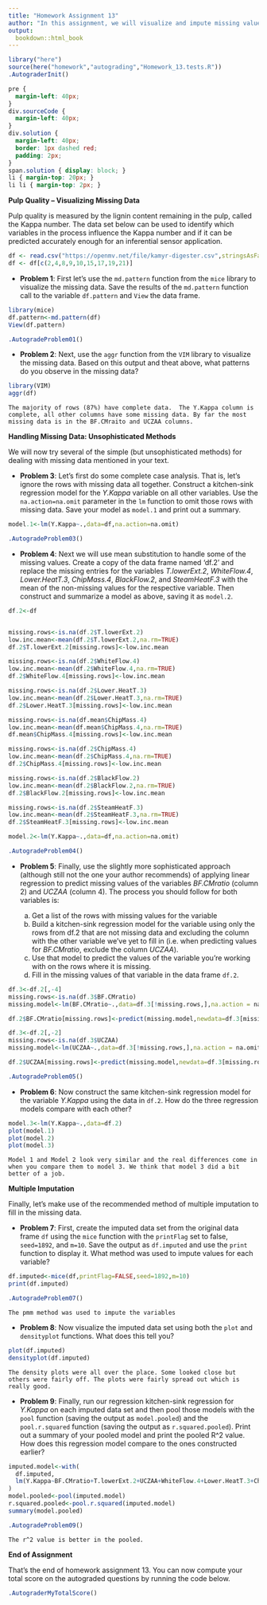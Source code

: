 ```yaml
---
title: "Homework Assignment 13"
author: "In this assignment, we will visualize and impute missing values in a data set with which we have previously worked.<br /><br />"
output:
  bookdown::html_book
---
```


```r
library("here")
source(here("homework","autograding","Homework_13.tests.R"))
.AutograderInit()
```

```css
pre {
  margin-left: 40px;
}
div.sourceCode {
  margin-left: 40px;
}
div.solution {
  margin-left: 40px;
  border: 1px dashed red;
  padding: 2px;
}
span.solution { display: block; }
li { margin-top: 20px; }
li li { margin-top: 2px; }
```


**Pulp Quality -- Visualizing Missing Data**

Pulp quality is measured by the lignin content remaining in the pulp, called the Kappa number. The data set below can be used to identify which variables in the process influence the Kappa number and if it can be predicted accurately enough for an inferential sensor application.

```r
df <- read.csv("https://openmv.net/file/kamyr-digester.csv",stringsAsFactors=F)
df <- df[c(2,4,8,9,10,15,17,19,21)]
```


* **Problem 1**: First let's use the `md.pattern` function from the `mice` library to visualize the missing data.  Save the results of the `md.pattern` function call to the variable `df.pattern` and `View` the data frame.  

```r
library(mice)
df.pattern<-md.pattern(df)
View(df.pattern)
```

```r
.AutogradeProblem01()
```


* **Problem 2**: Next, use the `aggr` function from the `VIM` library to visualize the missing data.  Based on this output and theat above, what patterns do you observe in the missing data?

```r
library(VIM)
aggr(df)
```

```solution
The majority of rows (87%) have complete data.  The Y.Kappa column is complete, all other columns have some missing data. By far the most missing data is in the BF.CMraito and UCZAA columns.
```


**Handling Missing Data: Unsophisticated Methods**

We will now try several of the simple (but unsophisticated methods) for dealing with missing data mentioned in your text.


* **Problem 3**: Let's first do some complete case analysis.  That is, let's ignore the rows with missing data all together.  Construct a kitchen-sink regression model for the *Y.Kappa* variable on all other variables.  Use the `na.action=na.omit` parameter in the `lm` function to omit those rows with missing data.  Save your model as `model.1` and print out a summary.

```r
model.1<-lm(Y.Kappa~.,data=df,na.action=na.omit)
```

```r
.AutogradeProblem03()
```


* **Problem 4**: Next we will use mean substitution to handle some of the missing values. Create a copy of the data frame named 'df.2' and replace the missing entries for the variables *T.lowerExt.2*, *WhiteFlow.4*, *Lower.HeatT.3*, *ChipMass.4*, *BlackFlow.2*, and *SteamHeatF.3* with the mean of the non-missing values for the respective variable. Then construct and summarize a model as above, saving it as `model.2`. 

```r
df.2<-df


missing.rows<-is.na(df.2$T.lowerExt.2)
low.inc.mean<-mean(df.2$T.lowerExt.2,na.rm=TRUE)
df.2$T.lowerExt.2[missing.rows]<-low.inc.mean

missing.rows<-is.na(df.2$WhiteFlow.4)
low.inc.mean<-mean(df.2$WhiteFlow.4,na.rm=TRUE)
df.2$WhiteFlow.4[missing.rows]<-low.inc.mean

missing.rows<-is.na(df.2$Lower.HeatT.3)
low.inc.mean<-mean(df.2$Lower.HeatT.3,na.rm=TRUE)
df.2$Lower.HeatT.3[missing.rows]<-low.inc.mean

missing.rows<-is.na(df.mean$ChipMass.4)
low.inc.mean<-mean(df.mean$ChipMass.4,na.rm=TRUE)
df.mean$ChipMass.4[missing.rows]<-low.inc.mean

missing.rows<-is.na(df.2$ChipMass.4)
low.inc.mean<-mean(df.2$ChipMass.4,na.rm=TRUE)
df.2$ChipMass.4[missing.rows]<-low.inc.mean

missing.rows<-is.na(df.2$BlackFlow.2)
low.inc.mean<-mean(df.2$BlackFlow.2,na.rm=TRUE)
df.2$BlackFlow.2[missing.rows]<-low.inc.mean

missing.rows<-is.na(df.2$SteamHeatF.3)
low.inc.mean<-mean(df.2$SteamHeatF.3,na.rm=TRUE)
df.2$SteamHeatF.3[missing.rows]<-low.inc.mean

model.2<-lm(Y.Kappa~.,data=df,na.action=na.omit)
```

```r
.AutogradeProblem04()
```


* **Problem 5**: Finally, use the slightly more sophisticated approach (although still not the one your author recommends) of applying linear regression to predict missing values of the variables *BF.CMratio* (column 2) and *UCZAA* (column 4).  The process you should follow for both variables is:

  a. Get a list of the rows with missing values for the variable
  b. Build a kitchen-sink regression model for the variable using only the rows from df.2 that are not missing data and excluding the column with the other variable we've yet to fill in (i.e. when predicting values for *BF.CMratio*, exclude the column *UCZAA*).
  c. Use that model to predict the values of the variable you're working with on the rows where it is missing.
  d. Fill in the missing values of that variable in the data frame `df.2`.

```r
df.3<-df.2[,-4]
missing.rows<-is.na(df.3$BF.CMratio)
missing.model<-lm(BF.CMratio~.,data=df.3[!missing.rows,],na.action = na.omit)

df.2$BF.CMratio[missing.rows]<-predict(missing.model,newdata=df.3[missing.rows,])

df.3<-df.2[,-2]
missing.rows<-is.na(df.3$UCZAA)
missing.model<-lm(UCZAA~.,data=df.3[!missing.rows,],na.action = na.omit)

df.2$UCZAA[missing.rows]<-predict(missing.model,newdata=df.3[missing.rows,])
```

```r
.AutogradeProblem05()
```


* **Problem 6**: Now construct the same kitchen-sink regression model for the variable *Y.Kappa* using the data in `df.2`.  How do the three regression models compare with each other?

```r
model.3<-lm(Y.Kappa~.,data=df.2)
plot(model.1)
plot(model.2)
plot(model.3)
```


```solution
Model 1 and Model 2 look very similar and the real differences come in when you compare them to model 3. We think that model 3 did a bit better of a job.
```


**Multiple Imputation**

Finally, let's make use of the recommended method of multiple imputation to fill in the missing data.


* **Problem 7**:  First, create the imputed data set from the original data frame `df` using the `mice` function with the `printFlag` set to false, `seed=1892`, and `m=10`.  Save the output as `df.imputed` and use the `print` function to display it.  What method was used to impute values for each variable?

```r
df.imputed<-mice(df,printFlag=FALSE,seed=1892,m=10)
print(df.imputed)
```

```r
.AutogradeProblem07()
```

```solution
The pmm method was used to impute the variables
```


* **Problem 8**: Now visualize the imputed data set using both the `plot` and `densityplot` functions.  What does this tell you?

```r
plot(df.imputed)
densityplot(df.imputed)
```

```solution
The density plots were all over the place. Some looked close but others were fairly off. The plots were fairly spread out which is really good.
```


* **Problem 9**: Finally, run our regression kitchen-sink regression for *Y.Kappa* on each imputed data set and then pool those models with the `pool` function (saving the output as `model.pooled`) and the `pool.r.squared` function (saving the output as `r.squared.pooled`).  Print out a summary of your pooled model and print the pooled R^2 value.  How does this regression model compare to the ones constructed earlier?

```r

imputed.model<-with(
  df.imputed,
  lm(Y.Kappa~BF.CMratio+T.lowerExt.2+UCZAA+WhiteFlow.4+Lower.HeatT.3+ChipMass.4+BlackFlow.2+SteamHeatF.3)
)
model.pooled<-pool(imputed.model)
r.squared.pooled<-pool.r.squared(imputed.model)
summary(model.pooled)
```

```r
.AutogradeProblem09()
```

```solution
The r^2 value is better in the pooled.
```


**End of Assignment**

That's the end of homework assignment 13.  You can now compute your total score on the autograded questions by running the code below.

```r
.AutograderMyTotalScore()
```
